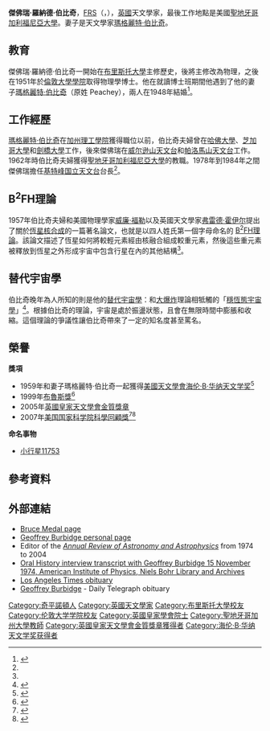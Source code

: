 {{noteTA|G1=人名}}
{{Infobox Scientist
|box_width         = 
|name              = 傑佛瑞·伯比奇<br>Geoffrey Ronald Burbidge
|image             = 
|image_size        = 
|caption           = 
|birth_date        = {{birth date|1925|9|24}}
|birth_place       = {{UK}}[[牛津郡|牛津郡]][[奇平诺顿|奇平诺顿]]
|death_date        = {{death date and age|2010|1|26|1925|9|24}}
|death_place       = {{USA}}[[加利福尼亞州|加利福尼亞州]][[聖地牙哥_(加利福尼亞州)|聖地牙哥]]
|residence         = 
|citizenship       = 
|nationality       = 
|ethnicity         = 
|fields            = [[天文學|天文學]]
|workplaces        = [[聖地牙哥加利福尼亞大學|聖地牙哥加利福尼亞大學]]
|alma_mater        = [[布里斯托大學|布里斯托大學]]<BR>[[倫敦大學學院|倫敦大學學院]]
|doctoral_advisor  = 
|academic_advisors = 
|doctoral_students = 
|notable_students  = 
|known_for         = [[B2FH理論|B<sup>2</sup>FH理論]]
|author_abbrev_bot = 
|author_abbrev_zoo = 
|influences        = 
|influenced        = 
|awards            = [[海倫·B·華納天文獎|海倫·B·華納天文獎]] (1959)<br>[[布鲁斯奖|布鲁斯奖]] (1999)<br>[[英國皇家天文學會金質獎章|英國皇家天文學會金質獎章]] (2005)<br>[[美国国家科学院|美国国家科学院]][[科學回顧獎|科學回顧獎]] (2007)
|religion          = 
|signature         =  <!--(filename only)-->
|footnotes         = 
}}
'''傑佛瑞·羅納德·伯比奇'''，[[皇家學會|FRS]]（{{lang-en|'''Geoffrey Ronald Burbidge'''}}，{{bd|1925年|9月24日|2010年|1月26日|catIdx=B}}），[[英國|英國]]天文學家，最後工作地點是美國[[聖地牙哥加利福尼亞大學|聖地牙哥加利福尼亞大學]]。妻子是天文學家[[瑪格麗特·伯比奇|瑪格麗特·伯比奇]]。

==教育==
傑佛瑞·羅納德·伯比奇一開始在[[布里斯托大學|布里斯托大學]]主修歷史，後將主修改為物理，之後在1951年於[[倫敦大學學院|倫敦大學學院]]取得物理學博士。他在就讀博士班期間他遇到了他的妻子[[瑪格麗特·伯比奇|瑪格麗特·伯比奇]]（原姓 Peachey），兩人在1948年結婚<ref name="NYT">{{cite news | title = Geoffrey Burbidge, Who Traced Life to Stardust, Is Dead at 84 | url = http://www.nytimes.com/2010/02/07/science/space/07burbidge.html?ref=science | author = Dennis Overbye | date = 2010-02-06 | publisher = ''New York Times'' | accessdate = 2011-12-20 | archive-date = 2019-05-16 | archive-url = https://web.archive.org/web/20190516043457/https://www.nytimes.com/2010/02/07/science/space/07burbidge.html?ref=science | dead-url = no }}</ref>。

==工作經歷==
[[瑪格麗特·伯比奇|瑪格麗特·伯比奇]]在[[加州理工學院|加州理工學院]]獲得職位以前，伯比奇夫婦曾在[[哈佛大學|哈佛大學]]、[[芝加哥大學|芝加哥大學]]和[[劍橋大學|劍橋大學]]工作，後來傑佛瑞在[[威尔逊山天文台|威尔逊山天文台]]和[[帕洛馬山天文台|帕洛馬山天文台]]工作。1962年時伯比奇夫婦獲得[[聖地牙哥加利福尼亞大學|聖地牙哥加利福尼亞大學]]的教職。1978年到1984年之間傑佛瑞擔任[[基特峰国立天文台|基特峰国立天文台]]台長<ref name="NYT"/>。

==B<sup>2</sup>FH理論==
1957年伯比奇夫婦和美國物理學家[[威廉·福勒|威廉·福勒]]以及英國天文學家[[弗雷德·霍伊尔|弗雷德·霍伊尔]]提出了關於[[恆星核合成|恆星核合成]]的一篇著名論文，也就是以四人姓氏第一個字母命名的 [[B2FH理論|B<sup>2</sup>FH理論]]。該論文描述了恆星如何將較輕元素經由核融合組成較重元素，然後這些重元素被釋放到恆星之外形成宇宙中包含行星在內的其他結構<ref name="NYT"/>。

==替代宇宙學==
伯比奇晚年為人所知的則是他的[[非標準宇宙學|替代宇宙學]]：和[[大爆炸|大爆炸]]理論相牴觸的「[[穩恆態宇宙學|穩恆態宇宙學]]」<ref>{{cite news | title = Two Against the Big Bang | url = http://discovermagazine.com/2005/nov/two-against-the-big-bang | author = Richard Panek | date = 2005-11-22 | publisher = ''Discover'' magazine | accessdate = 2011-12-20 | archive-date = 2019-11-19 | archive-url = https://web.archive.org/web/20191119125833/http://discovermagazine.com/2005/nov/two-against-the-big-bang | dead-url = no }}</ref>。根據伯比奇的理論，宇宙是處於振盪狀態，且會在無限時間中膨脹和收縮。這個理論的爭議性讓伯比奇帶來了一定的知名度甚至罵名。

==榮譽==
'''獎項'''
*1959年和妻子瑪格麗特·伯比奇一起獲得[[美國天文學會|美國天文學會]][[海伦·B·华纳天文学奖|海伦·B·华纳天文学奖]]<ref>{{cite web | url = http://aas.org/grants/awards.php | title = Grants, Prizes, and Awards | publisher = [[美國天文學會|American Astronomical Society]] | deadurl = yes | archiveurl = https://web.archive.org/web/20120312184612/http://aas.org/grants/awards.php | archivedate = 2012-03-12 | accessdate = 2011-12-20 }}</ref>
*1999年[[布魯斯獎|布魯斯獎]]<ref>{{cite web | url = http://www.phys-astro.sonoma.edu/brucemedalists/BurbidgeG/index.html | title = The Bruce Medallists: Geoffrey Burbidge | accessdate = 2010-01-27 | archive-date = 2020-10-18 | archive-url = https://web.archive.org/web/20201018035948/http://www.phys-astro.sonoma.edu/BruceMedalists/BurbidgeG/index.html | dead-url = no }}</ref>
*2005年[[英國皇家天文學會金質獎章|英國皇家天文學會金質獎章]]
*2007年[[美国国家科学院|美国国家科学院]][[科學回顧獎|科學回顧獎]]<ref name=Reviewing>{{cite web|title=NAS Award for Scientific Reviewing|url=http://www.nasonline.org/site/PageServer?pagename=AWARDS_scirev|publisher=National Academy of Sciences|accessdate=27 February 2011|deadurl=yes|archiveurl=https://web.archive.org/web/20110318130922/http://www.nasonline.org/site/PageServer?pagename=AWARDS_scirev|archivedate=2011年3月18日}}</ref><ref>{{cite web | url = http://www8.nationalacademies.org/onpinews/newsitem.aspx?RecordID=01172007 | title = Academy honors 18 for major contributions to science | date = 2007-01-17 | accessdate = 2011-12-20 | archive-date = 2019-05-13 | archive-url = https://web.archive.org/web/20190513150637/http://www8.nationalacademies.org/onpinews/newsitem.aspx?RecordID=01172007 | dead-url = no }}</ref>

'''命名事物'''
*[[小行星11753|小行星11753]]

==參考資料==
<references />

==外部連結==
{{Wikiquote}}
* [http://www.phys-astro.sonoma.edu/BruceMedalists/BurbidgeG/index.html Bruce Medal page] {{Wayback|url=http://www.phys-astro.sonoma.edu/BruceMedalists/BurbidgeG/index.html |date=20201018035948 }}
* [http://casswww.ucsd.edu/personal/gburbidge.html Geoffrey Burbidge personal page] {{Wayback|url=http://casswww.ucsd.edu/personal/gburbidge.html |date=20100610210658 }}
* Editor of the [http://arjournals.annualreviews.org/loi/astro ''Annual Review of Astronomy and Astrophysics''] from 1974 to 2004
* [http://www.aip.org/history/ohilist/4543.html Oral History interview transcript with Geoffrey Burbidge 15 November 1974, American Institute of Physics, Niels Bohr Library and Archives] {{Wayback|url=http://www.aip.org/history/ohilist/4543.html |date=20150112053647 }}
* [http://www.latimes.com/news/obituaries/la-me-geoffrey-burbidge30-2010jan30,0,4002440.story Los Angeles Times obituary]
* [http://www.telegraph.co.uk/news/obituaries/science-obituaries/7522978/Geoffrey-Burbidge.html Geoffrey Burbidge] - Daily Telegraph obituary

{{英国皇家天文学会金质奖章获得者}}
{{布鲁斯奖获得者}}
{{海伦·B·华纳天文学奖获得者}}
{{Authority control}}

{{DEFAULTSORT:Burbidge, Geoffrey}}
[[Category:奇平諾頓人|Category:奇平諾頓人]]
[[Category:英國天文學家|Category:英國天文學家]]
[[Category:布里斯托大學校友|Category:布里斯托大學校友]]
[[Category:伦敦大学学院校友|Category:伦敦大学学院校友]]
[[Category:英國皇家學會院士|Category:英國皇家學會院士]]
[[Category:聖地牙哥加州大學教師|Category:聖地牙哥加州大學教師]]
[[Category:英國皇家天文學會金質獎章獲得者|Category:英國皇家天文學會金質獎章獲得者]]
[[Category:海伦·B·华纳天文学奖获得者|Category:海伦·B·华纳天文学奖获得者]]